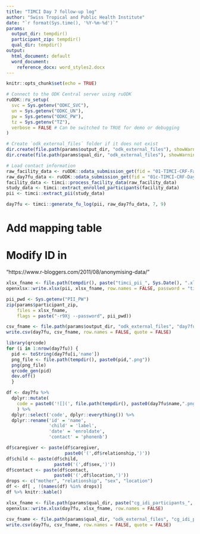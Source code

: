 ```yaml
---
title: "TIMCI Day 7 follow-up log"
author: "Swiss Tropical and Public Health Institute"
date: "`r format(Sys.time(), '%Y-%m-%d')`"
params:
  output_dir: tempdir()
  participant_zip: tempdir()
  qual_dir: tempdir()
output:
  html_document: default
  word_document:
    reference_docx: word_styles2.docx
---
```


```r
knitr::opts_chunk$set(echo = TRUE)
```

```r
# Connect to the ODK Central server using ruODK
ruODK::ru_setup(
  svc = Sys.getenv("ODKC_SVC"),
  un = Sys.getenv("ODKC_UN"),
  pw = Sys.getenv("ODKC_PW"),
  tz = Sys.getenv("TZ"),
  verbose = FALSE # Can be switched to TRUE for demo or debugging
)
```

```r

# Create `odk_external_files` folder if it does not exist
dir.create(file.path(params$output_dir, "odk_external_files"), showWarnings = FALSE)
dir.create(file.path(params$qual_dir, "odk_external_files"), showWarnings = FALSE)

# Load contact information
raw_facility_data <- ruODK::odata_submission_get(fid = "01-TIMCI-CRF-Facility")
raw_day7fu_data <- ruODK::odata_submission_get(fid = "01c-TIMCI-CRF-Day7")
facility_data <- timci::process_facility_data(raw_facility_data)
study_data <- timci::extract_enrolled_participants(facility_data)
pii <- timci::extract_pii(study_data)
```

```r
day7fu <- timci::generate_fu_log(pii, raw_day7fu_data, 7, 9)
```

# Add mapping table
# Modify ID in 
"https://www.r-bloggers.com/2011/08/anonymising-data/"

```r
xlsx_fname <- file.path(tempdir(), paste("timci_pii_", Sys.Date(), ".xlsx", sep = ""))
openxlsx::write.xlsx(pii, xlsx_fname, row.names = FALSE, password = "timcitest")

pii_pwd <- Sys.getenv("PII_PW")
zip(params$participant_zip, 
    files = xlsx_fname, 
    flags = paste("-r9Xj --password", pii_pwd))
```

```r
csv_fname <- file.path(params$output_dir, "odk_external_files", "day7fu.csv")
write.csv(day7fu, csv_fname, row.names = FALSE, quote = FALSE)
```

```r
library(qrcode)
for (i in 1:nrow(day7fu)) {
  pid <- toString(day7fu[i,'name'])
  png_file <- file.path(tempdir(), paste0(pid,".png"))
  png(png_file)
  qrcode_gen(pid)
  dev.off()
  }

df <- day7fu %>%
  dplyr::mutate(
    code = paste0('![](', file.path(tempdir(), paste0(day7fu$name,".png")), ')', '{width=0.75in}')
    ) %>%
  dplyr::select('code', dplyr::everything()) %>%
  dplyr::rename('id' = 'name',
                'child' = 'label',
                'date' = 'enroldate',
                'contact' = 'phonenb')

df$caregiver <- paste(df$caregiver,
                      paste0('(',df$relationship,')'))
df$child <- paste(df$child,
                  paste0('(',df$sex,')'))
df$contact <- paste(df$contact,
                  paste0('(',df$location,')'))
drops <- c("mother", "relationship", "sex", "location")
df <- df[ , !(names(df) %in% drops)]
df %>% knitr::kable()
```

```r
xlsx_fname <- file.path(params$qual_dir, paste("cg_idi_participants_", Sys.Date(), ".xlsx", sep = ""))
openxlsx::write.xlsx(day7fu, xlsx_fname, row.names = FALSE)
```

```r
csv_fname <- file.path(params$qual_dir, "odk_external_files", "cg_idi_participants.csv")
write.csv(day7fu, csv_fname, row.names = FALSE, quote = FALSE)
```
